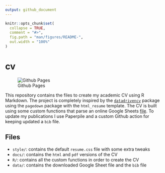 ```yaml
---
output: github_document
---
```


<!-- README.md is generated from README.Rmd. Please edit that file -->

```r
knitr::opts_chunk$set(
  collapse = TRUE,
  comment = "#>",
  fig.path = "man/figures/README-",
  out.width = "100%"
)
```

# cv

<!-- badges: start -->
![Github Pages](https://github.com/filippogambarota/cv/actions/workflows/pages/pages-build-deployment/badge.svg?branch=master)

<!-- badges: end -->

This repository contains the files to create my academic CV using R Markdown. The project is completely inspired by the [`datadrivencv`](https://github.com/nstrayer/datadrivencv) package using the `pagedown` package with the `html_resume` template. The CV is built using some custom functions that parse an online Google Sheets [file](https://docs.google.com/spreadsheets/d/1hVyK8LqC0c03antzkewx9K5sidw6Sfx5/edit?usp=share_link&ouid=100256278049849905450&rtpof=true&sd=true). To update my publications I use Paperpile and a custom Github action for keeping updated a `bib` file.

## Files

- `style/`: contains the default `resume.css` file with some extra tweaks
- `docs/`: contains the `html` and `pdf` versions of the CV
- `R/`: contains all the custom functions in order to create the CV
- `data/`: contains the downloaded Google Sheet file and the `bib` file

